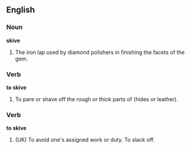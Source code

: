 ==English==

===Noun===

'''skive'''

#The iron lap used by diamond polishers in finishing the facets of the gem.

===Verb===

'''to skive'''

#To pare or shave off the rough or thick parts of (hides or leather).

===Verb===

'''to skive'''

#(UK) To avoid one's assigned work or duty. To slack off.